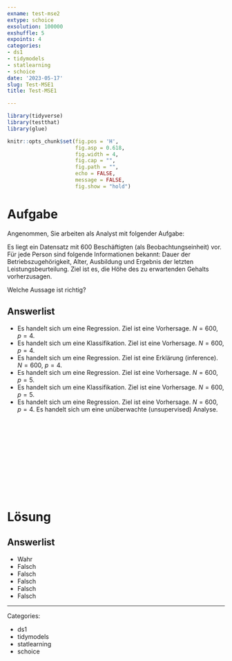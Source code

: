 ```yaml
---
exname: test-mse2
extype: schoice
exsolution: 100000
exshuffle: 5
expoints: 4
categories:
- ds1
- tidymodels
- statlearning
- schoice
date: '2023-05-17'
slug: Test-MSE1
title: Test-MSE1

---
```





```r
library(tidyverse)
library(testthat)
library(glue)
```


```r
knitr::opts_chunk$set(fig.pos = 'H',
                      fig.asp = 0.618,
                      fig.width = 4,
                      fig.cap = "", 
                      fig.path = "",
                      echo = FALSE,
                      message = FALSE,
                      fig.show = "hold")
```






# Aufgabe

Angenommen, Sie arbeiten als Analyst mit folgender Aufgabe:

Es liegt ein Datensatz mit 600 Beschäftigten (als Beobachtungseinheit) vor. Für jede Person sind folgende Informationen bekannt: Dauer der Betriebszugehörigkeit, Alter, Ausbildung und Ergebnis der letzten Leistungsbeurteilung. Ziel ist es, die Höhe des zu erwartenden Gehalts vorherzusagen.


Welche Aussage ist richtig?




Answerlist
----------
* Es handelt sich um eine Regression. Ziel ist eine Vorhersage. $N=600$, $p=4$.
* Es handelt sich um eine Klassifikation. Ziel ist eine Vorhersage. $N=600$, $p=4$.
* Es handelt sich um eine Regression. Ziel ist eine Erklärung (inference). $N=600$, $p=4$.
* Es handelt sich um eine Regression. Ziel ist eine Vorhersage. $N=600$, $p=5$.
* Es handelt sich um eine Klassifikation. Ziel ist eine Vorhersage. $N=600$, $p=5$.
* Es handelt sich um eine Regression. Ziel ist eine Vorhersage. $N=600$, $p=4$. Es handelt sich um eine unüberwachte (unsupervised) Analyse.



</br>
</br>
</br>
</br>
</br>
</br>
</br>
</br>
</br>
</br>

# Lösung


Answerlist
----------


* Wahr
* Falsch
* Falsch
* Falsch
* Falsch
* Falsch





---

Categories: 

- ds1
- tidymodels
- statlearning
- schoice

